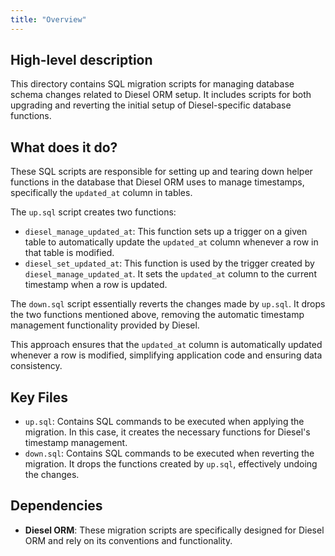 ```yaml
---
title: "Overview"
---
```


## High-level description
This directory contains SQL migration scripts for managing database schema changes related to Diesel ORM setup. It includes scripts for both upgrading and reverting the initial setup of Diesel-specific database functions.

## What does it do?
These SQL scripts are responsible for setting up and tearing down helper functions in the database that Diesel ORM uses to manage timestamps, specifically the `updated_at` column in tables. 

The `up.sql` script creates two functions:
- `diesel_manage_updated_at`: This function sets up a trigger on a given table to automatically update the `updated_at` column whenever a row in that table is modified.
- `diesel_set_updated_at`: This function is used by the trigger created by `diesel_manage_updated_at`. It sets the `updated_at` column to the current timestamp when a row is updated.

The `down.sql` script essentially reverts the changes made by `up.sql`. It drops the two functions mentioned above, removing the automatic timestamp management functionality provided by Diesel.

This approach ensures that the `updated_at` column is automatically updated whenever a row is modified, simplifying application code and ensuring data consistency.

## Key Files
- `up.sql`: Contains SQL commands to be executed when applying the migration. In this case, it creates the necessary functions for Diesel's timestamp management.
- `down.sql`: Contains SQL commands to be executed when reverting the migration. It drops the functions created by `up.sql`, effectively undoing the changes.

## Dependencies
- **Diesel ORM**: These migration scripts are specifically designed for Diesel ORM and rely on its conventions and functionality. 

